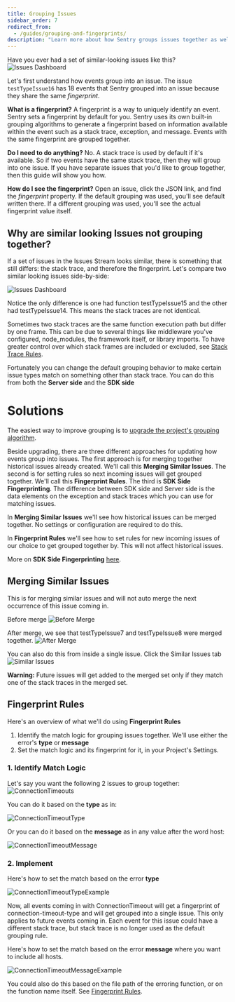 ```yaml
---
title: Grouping Issues
sidebar_order: 7
redirect_from:
  - /guides/grouping-and-fingerprints/
description: "Learn more about how Sentry groups issues together as well as different approaches for updating how events group into issues."
---
```


Have you ever had a set of similar-looking issues like this?
![Issues Dashboard](issues-dashboard.png)

Let's first understand how events group into an issue. The issue `testTypeIssue16` has 18 events that Sentry grouped into an issue because they share the same _fingerprint_.

**What is a fingerprint?**
A fingerprint is a way to uniquely identify an event. Sentry sets a fingerprint by default for you. Sentry uses its own built-in grouping algorithms to generate a fingerprint based on information available within the event such as a stack trace, exception, and message. Events with the same fingerprint are grouped together.

**Do I need to do anything?** No. A stack trace is used by default if it's available. So if two events have the same stack trace, then they will group into one issue. If you have separate issues that you'd like to group together, then this guide will show you how.

**How do I see the fingerprint?** Open an issue, click the JSON link, and find the _fingerprint_ property. If the default grouping was used, you'll see default written there. If a different grouping was used, you'll see the actual fingerprint value itself.

## Why are similar looking Issues not grouping together?

If a set of issues in the Issues Stream looks similar, there is something that still differs: the stack trace, and therefore the fingerprint. Let's compare two similar looking issues side-by-side:

![Issues Dashboard](issue-stacktraces-comparison.png)

Notice the only difference is one had function testTypeIssue15 and the other had testTypeIssue14. This means the stack traces are not identical.

Sometimes two stack traces are the same function execution path but differ by one frame. This can be due to several things like middleware you've configured, node_modules, the framework itself, or library imports. To have greater control over which stack frames are included or excluded, see [Stack Trace Rules](/product/data-management-settings/event-grouping/stack-trace-rules/).

<Note>

Fortunately you can change the default grouping behavior to make certain issue types match on something other than stack trace. You can do this from both the **Server side** and the **SDK side**

</Note>

# Solutions

The easiest way to improve grouping is to [upgrade the project's grouping algorithm](/product/data-management-settings/event-grouping#grouping-algorithms).

Beside upgrading, there are three different approaches for updating how events group into issues. The first approach is for merging together historical issues already created. We'll call this **Merging Similar Issues**. The second is for setting rules so next incoming issues will get grouped together. We'll call this **Fingerprint Rules**. The third is **SDK Side Fingerprinting**. The difference between SDK side and Server side is the data elements on the exception and stack traces which you can use for matching issues.

In **Merging Similar Issues** we'll see how historical issues can be merged together. No settings or configuration are required to do this.

In **Fingerprint Rules** we'll see how to set rules for new incoming issues of our choice to get grouped together by. This will not affect historical issues.

More on **SDK Side Fingerprinting** [here](/platform-redirect/?next=/usage/sdk-fingerprinting/).

## Merging Similar Issues

This is for merging similar issues and will not auto merge the next occurrence of this issue coming in.

Before merge
![Before Merge](before-merge.png)

After merge, we see that testTypeIssue7 and testTypeIssue8 were merged together.
![After Merge](after-merge.png)

You can also do this from inside a single issue. Click the Similar Issues tab
![Similar Issues](similar-issues.png)

**Warning:** Future issues will get added to the merged set only if they match one of the stack traces in the merged set.

## Fingerprint Rules

Here's an overview of what we'll do using **Fingerprint Rules**

1. Identify the match logic for grouping issues together. We'll use either the error's **type** or **message**
2. Set the match logic and its fingerprint for it, in your Project's Settings.

### 1. Identify Match Logic

Let's say you want the following 2 issues to group together:
![ConnectionTimeouts](connection-timeouts-2.png)

You can do it based on the **type** as in:

![ConnectionTimeoutType](connection-timeout-type.png)

Or you can do it based on the **message** as in any value after the word host:

![ConnectionTimeoutMessage](connection-timeout-message.png)

### 2. Implement

Here's how to set the match based on the error **type**

![ConnectionTimeoutTypeExample](connection-timeout-type-example.png)

Now, all events coming in with ConnectionTimeout will get a fingerprint of connection-timeout-type and will get grouped into a single issue. This only applies to future events coming in. Each event for this issue could have a different stack trace, but stack trace is no longer used as the default grouping rule.

Here's how to set the match based on the error **message** where you want to include all hosts.

![ConnectionTimeoutMessageExample](connection-timeout-message-example.png)

You could also do this based on the file path of the erroring function, or on the function name itself. See [Fingerprint Rules](/platform-redirect/?next=/usage/sdk-fingerprinting/).
